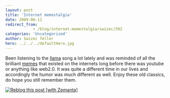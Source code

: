 ```yaml
---
layout: post
title: 'Internet memestalgia'
date: 2009-06-11
redirect_from: 
            - /blog/internet-memestalgia/swizec/592
categories: 'Uncategorized'
author: Swizec Teller
hero: ../../../defaultHero.jpg
---
```

Been listening to the [llama](http://en.wikipedia.org/wiki/Llama "Llama") song a lot lately and was reminded of all the brilliant [memes](http://en.wikipedia.org/wiki/Meme "Meme") that existed on the internets long before there was youtube or anything like web2.0. It was quite a different time in our lives and accordingly the humor was much different as well. Enjoy these old classics, do hope you still remember them.    

[![Reblog this post \[with Zemanta\]](http://img.zemanta.com/reblog_e.png?x-id=421cb74e-e79f-4d65-b005-67750ae98be1)](http://reblog.zemanta.com/zemified/421cb74e-e79f-4d65-b005-67750ae98be1/ "Reblog this post \[with Zemanta]")